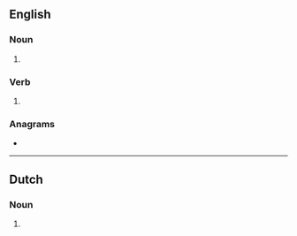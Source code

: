{{also|TASers|Tasers}}
==English==

===Noun===
{{head|en|noun form}}

# {{plural of|en|taser}}

===Verb===
{{head|en|verb form}}

# {{en-third-person singular of|taser}}

===Anagrams===
* {{anagrams|en|a=aersst|Sastre|Saters|Tesars|assert|asters|reasts|setars|stares|stears|tarses}}

----

==Dutch==

===Noun===
{{head|nl|noun plural form}}

# {{plural of|nl|taser}}